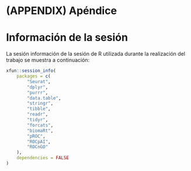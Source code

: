 # (APPENDIX) Apéndice {-}

# Información de la sesión {#session-info}

La sesión información de la sesión de R utilizada durante la realización del trabajo se muestra a continuación:

```r
xfun::session_info(
    packages = c(
        "Seurat",
        "dplyr",
        "purrr",
        "data.table",
        "stringr",
        "tibble",
        "readr",
        "tidyr",
        "forcats",
        "biomaRt",
        "pROC",
        "ROCpAI",
        "ROCnGO"
    ),
    dependencies = FALSE
)
```

